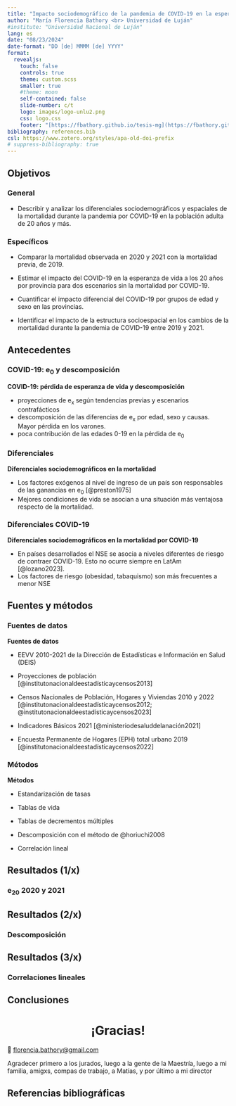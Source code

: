 ```yaml
---
title: "Impacto sociodemográfico de la pandemia de COVID-19 en la esperanza de vida a los 20 años a nivel nacional y provincial en Argentina"
author: "María Florencia Bathory <br> Universidad de Luján"
#institute: "Universidad Nacional de Luján"
lang: es
date: "08/23/2024"
date-format: "DD [de] MMMM [de] YYYY"
format:
  revealjs: 
    touch: false
    controls: true
    theme: custom.scss
    smaller: true
    #theme: moon
    self-contained: false
    slide-number: c/t
    logo: images/logo-unlu2.png
    css: logo.css
    footer: "[https://fbathory.github.io/tesis-mg](https://fbathory.github.io/tesis-mg)"
bibliography: references.bib
csl: https://www.zotero.org/styles/apa-old-doi-prefix
# suppress-bibliography: true
---
```


## Objetivos

### General

-   Describir y analizar los diferenciales sociodemográficos y espaciales de la mortalidad durante la pandemia por COVID-19 en la población adulta de 20 años y más.

### Específicos

-   Comparar la mortalidad observada en 2020 y 2021 con la mortalidad previa, de 2019.

-   Estimar el impacto del COVID-19 en la esperanza de vida a los 20 años por provincia para dos escenarios sin la mortalidad por COVID-19.

-   Cuantificar el impacto diferencial del COVID-19 por grupos de edad y sexo en las provincias.

-   Identificar el impacto de la estructura socioespacial en los cambios de la mortalidad durante la pandemia de COVID-19 entre 2019 y 2021.

<!-- ## Antecedentes -->

<!-- ::: columns -->

<!-- ::: {.column width="33%"} -->

<!-- COVID-19: pérdida de esperanza de vida y descomposición -->

<!-- -   proyecciones de e~x~ según tendencias previas y escenarios contrafácticos -->

<!-- -   descomposición de las diferencias de e~x~ por edad, sexo y causas. Mayor pérdida en los varones. -->

<!-- -   poca contribución de las edades 0-19 en la pérdida de e~0~ -->

<!-- ::: -->

<!-- ::: {.column width="33%"} -->

<!-- Diferenciales sociodemográficos en la mortalidad -->

<!-- -   Los factores exógenos al nivel de ingreso de un país son responsables de las ganancias en e~0~ [@preston1975] -->

<!-- -   Mejores condiciones de vida se asocian a una situación más ventajosa respecto de la mortalidad. -->

<!-- ::: -->

<!-- ::: {.column width="33%"} -->

<!-- Diferenciales sociodemográficos en la mortalidad por COVID-19 -->

<!-- -   En países desarrollados el NSE se asocia a niveles diferentes de riesgo de contraer COVID-19. Esto no ocurre siempre en LatAm [@lozano2023]. -->

<!-- -   Los factores de riesgo (obesidad, tabaquismo) son más frecuentes a menor NSE. -->

<!-- ::: -->

<!-- ::: -->

## Antecedentes

::: panel-tabset
### COVID-19: e~0~ y descomposición

**COVID-19: pérdida de esperanza de vida y descomposición**

-   proyecciones de e~x~ según tendencias previas y escenarios contrafácticos
-   descomposición de las diferencias de e~x~ por edad, sexo y causas. Mayor pérdida en los varones.
-   poca contribución de las edades 0-19 en la pérdida de e~0~

### Diferenciales

**Diferenciales sociodemográficos en la mortalidad**

-   Los factores exógenos al nivel de ingreso de un país son responsables de las ganancias en e~0~ [@preston1975]
-   Mejores condiciones de vida se asocian a una situación más ventajosa respecto de la mortalidad.

### Diferenciales COVID-19

**Diferenciales sociodemográficos en la mortalidad por COVID-19**

-   En países desarrollados el NSE se asocia a niveles diferentes de riesgo de contraer COVID-19. Esto no ocurre siempre en LatAm [@lozano2023].
-   Los factores de riesgo (obesidad, tabaquismo) son más frecuentes a menor NSE
:::

## Fuentes y métodos

::: panel-tabset
### Fuentes de datos

**Fuentes de datos**

-   EEVV 2010-2021 de la Dirección de Estadísticas e Información en Salud (DEIS)

-   Proyecciones de población [@institutonacionaldeestadísticaycensos2013]

-   Censos Nacionales de Población, Hogares y Viviendas 2010 y 2022 [@institutonacionaldeestadísticaycensos2012; @institutonacionaldeestadísticaycensos2023]

-   Indicadores Básicos 2021 [@ministeriodesaluddelanación2021]

-   Encuesta Permanente de Hogares (EPH) total urbano 2019 [@institutonacionaldeestadísticaycensos2022]

### Métodos

**Métodos**

-   Estandarización de tasas

-   Tablas de vida

-   Tablas de decrementos múltiples

-   Descomposición con el método de @horiuchi2008

-   Correlación lineal
:::

## Resultados (1/x)

### e~20~ 2020 y 2021

## Resultados (2/x)

### Descomposición

## Resultados (3/x)

### Correlaciones lineales

## Conclusiones

# ¡Gracias! {style="text-align: center"}

📧 [florencia.bathory\@gmail.com](mailto:florencia.bathory@gmail.com)

::: notes
Agradecer primero a los jurados, luego a la gente de la Maestría, luego a mi familia, amigxs, compas de trabajo, a Matías, y por último a mi director
:::

## Referencias bibliográficas

::: refs
:::
